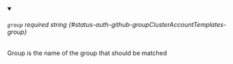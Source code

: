
<details className="config-field" data-expandable="false" open>
<summary>

###### `group` <span className="config-field-required" data-required="true">required</span> <span className="config-field-type">string</span> <span className="config-field-default"></span> <span className="config-field-enum"></span> {#status-auth-github-groupClusterAccountTemplates-group}

Group is the name of the group that should be matched

</summary>



</details>
